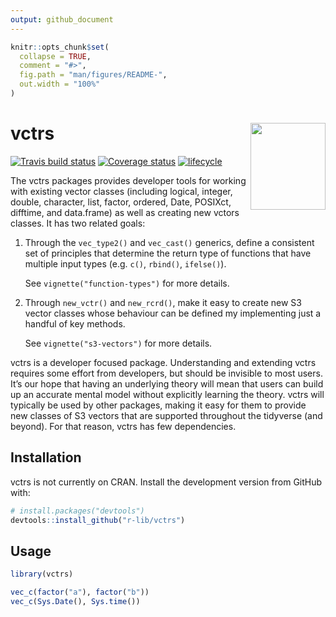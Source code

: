 ```yaml
---
output: github_document
---
```


<!-- README.md is generated from README.Rmd. Please edit that file -->

```r
knitr::opts_chunk$set(
  collapse = TRUE,
  comment = "#>",
  fig.path = "man/figures/README-",
  out.width = "100%"
)
```

# vctrs <img src="man/figures/logo.png" align="right" width=120 height=139 alt="" />

[![Travis build status](https://travis-ci.org/r-lib/vctrs.svg?branch=master)](https://travis-ci.org/r-lib/vctrs)
[![Coverage status](https://codecov.io/gh/r-lib/vctrs/branch/master/graph/badge.svg)](https://codecov.io/github/r-lib/vctrs?branch=master)
[![lifecycle](https://img.shields.io/badge/lifecycle-experimental-orange.svg)](https://www.tidyverse.org/lifecycle/#experimental)

The vctrs packages provides developer tools for working with existing vector classes (including logical, integer, double, character, list, factor, ordered, Date, POSIXct, difftime, and data.frame) as well as creating new vctors classes. It has two related goals:

1.  Through the `vec_type2()` and `vec_cast()` generics, define a consistent 
    set of principles that determine the return type of functions that have
    multiple input types (e.g. `c()`, `rbind()`, `ifelse()`). 
    
    See `vignette("function-types")` for more details.

1.  Through `new_vctr()` and `new_rcrd()`, make it easy to create new S3 vector
    classes whose behaviour can be defined my implementing just a handful of
    key methods.

    See `vignette("s3-vectors")` for more details.

vctrs is a developer focused package. Understanding and extending vctrs requires some effort from developers, but should be invisible to most users. It's our hope that having an underlying theory will mean that users can build up an accurate mental model without explicitly learning the theory. vctrs will typically be used by other packages, making it easy for them to provide new classes of S3 vectors that are supported throughout the tidyverse (and beyond). For that reason, vctrs has few dependencies.

## Installation

vctrs is not currently on CRAN. Install the development version from GitHub with:

```r
# install.packages("devtools")
devtools::install_github("r-lib/vctrs")
```

## Usage

```r
library(vctrs)

vec_c(factor("a"), factor("b"))
vec_c(Sys.Date(), Sys.time())
```
